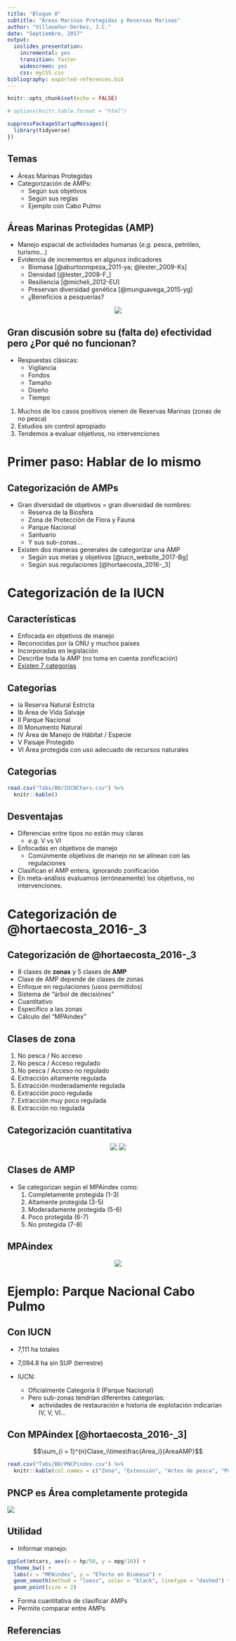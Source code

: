 ```yaml
---
title: "Bloque 0"
subtitle: "Áreas Marinas Protegidas y Reservas Marinas"
author: "Villaseñor-Derbez, J.C."
date: "Septiembre, 2017"
output:
  ioslides_presentation:
    incremental: yes
    transition: faster
    widescreen: yes
    css: myCSS.css
bibliography: exported-references.bib
---
```


<script src="https://ajax.googleapis.com/ajax/libs/jquery/1.12.2/jquery.min.js"></script>

<script>
    $(document).ready(function() {
    $('slide:not(.title-slide, .backdrop, .segue)').append('<footer></footer>');    
    $('footer').attr('label', 'Bloque 0: AMPs y RMs');

  })
</script>

<style>
  footer:after {
    font-size: 12pt;
    content: attr(label);
    position: absolute;
    bottom: 20px;
    left: 60px;
    line-height: 1.9;
    display: block;
  }
</style>

```r
knitr::opts_chunk$set(echo = FALSE)

# options(knitr.table.format = "html")

suppressPackageStartupMessages({
  library(tidyverse)
})
```

## Temas

- Áreas Marinas Protegidas
- Categorización de AMPs:
    - Según sus objetivos
    - Según sus reglas
    - Ejemplo con Cabo Pulmo

## Áreas Marinas Protegidas (AMP)  {.smaller}

- Manejo espacial de actividades humanas (*e.g.* pesca, petróleo, turismo...)
- Evidencia de incrementos en algunos indicadores
    - Biomasa [@aburtooropeza_2011-ya; @lester_2009-Ks]
    - Densidad [@lester_2008-F_]
    - Resiliencia [@micheli_2012-EU]
    - Preservan diversidad genética [@munguavega_2015-yg]
    - ¿Beneficios a pesquerías?

<center>![](./Figs/B0/BeneficiosAMPsLester.png)</center>

## Gran discusión sobre su (falta de) efectividad pero ¿Por qué no funcionan?

- Respuestas clásicas:
    - Vigilancia
    - Fondos
    - Tamaño
    - Diseño
    - Tiempo
1. Muchos de los casos positivos vienen de Reservas Marinas (zonas de no pesca)
2. Estudios sin control apropiado
3. Tendemos a evaluar objetivos, no intervenciones

# Primer paso: Hablar de lo mismo

## Categorización de AMPs

- Gran diversidad de objetivos = gran diversidad de nombres:
    - Reserva de la Biosfera
    - Zona de Protección de Flora y Fauna
    - Parque Nacional
    - Santuario
    - Y sus sub-zonas...
- Existen dos maneras generales de categorizar una AMP
    - Según sus metas y objetivos [@iucn_website_2017-Bg]
    - Según sus regulaciones [@hortaecosta_2016-_3]

# Categorización de la IUCN

## Características {.larger}

- Enfocada en objetivos de manejo
- Reconocidas por la ONU y muchos paises
- Incorporadas en legislación
- Describe toda la AMP (no toma en cuenta zonificación)
- [Existen 7 categorías](https://www.iucn.org/es/node/26266)

## Categorias

- Ia Reserva Natural Estricta
- Ib Área de Vida Salvaje
- II Parque Nacional
- III Monumento Natural
- IV Área de Manejo de Hábitat / Especie
- V Paisaje Protegido
- VI Área protegida con uso adecuado de recursos naturales

## Categorias{.small}

```r
read.csv("Tabs/B0/IUCNChars.csv") %>% 
  knitr::kable()
```

## Desventajas

- Diferencias entre tipos no están muy claras
    - *e.g.* V vs VI
- Enfocadas en objetivos de manejo
    - Comúnmente objetivos de manejo no se alínean con las regulaciones
- Clasifican el AMP entera, ignorando zonificación
- En meta-análisis evaluamos (erróneamente) los objetivos, no intervenciones.

# Categorización de @hortaecosta_2016-_3

## Categorización de @hortaecosta_2016-_3

- 8 clases de **zonas** y 5 clases de **AMP**
- Clase de AMP depende de clases de zonas
- Enfoque en regulaciones (usos permitidos)
- Sistema de "árbol de decisiónes"
- Cuantitativo
- Específico a las zonas
- Cálculo del "MPAindex"

## Clases de zona

1. No pesca / No acceso
2. No pesca / Acceso regulado
3. No pesca / Acceso no regulado
4. Extracción altamente regulada
5. Extracción moderadamente regulada
6. Extracción poco regulada
7. Extracción muy poco regulada
8. Extracción no regulada

## Categorización cuantitativa

<center>
[![](./Figs/B0/HortaTreeSmall.jpg)](./Figs/B0/HortaTree.jpg) [![](./Figs/B0/HortaUsesSmall.jpg)](./Figs/B0/HortaUses.jpg)
</center>

## Clases de AMP

- Se categorizan según el MPAindex como:
    1. Completamente protegida (1-3)
    2. Altamente protegida (3-5)
    3. Moderadamente protegida (5-6)
    4. Poco protegida (6-7)
    5. No protegida (7-8)

## MPAindex

<center>
[![](./Figs/B0/HortaMPAismall.jpg)](./Figs/B0/HortaMPAi.jpg)
</center>

# Ejemplo: Parque Nacional Cabo Pulmo

## Con IUCN

- 7,111 ha totales 
- 7,094.8 ha sin SUP (terrestre)

- IUCN:
    - Oficialmente Categoría II (Parque Nacional)
    - Pero sub-zonas tendrían diferentes categorías:
        - actividades de restauración e historia de explotación indicarían IV, V, VI...

## Con MPAindex [@hortaecosta_2016-_3]

$$\sum_{i = 1}^{n}Clase_i\times\frac{Area_i}{AreaAMP}$$

```r
read.csv("Tabs/B0/PNCPindex.csv") %>% 
  knitr::kable(col.names = c("Zona", "Extensión", "Artes de pesca", "Puntaje más alto AP", "Acuacultura y fondo", "Embarcaciones", "Clase Zona", "Clase*(Area/AreaAMP)"), digits = 2)
```

## PNCP es Área completamente protegida

![](Figs/B0/MPAiClass.jpg)

## Utilidad

- Informar manejo:

```r
ggplot(mtcars, aes(x = hp/50, y = mpg/10)) +
  theme_bw() +
  labs(x = "MPAindex", y = "Efecto en Biomasa") +
  geom_smooth(method = "loess", color = "black", linetype = "dashed") +
  geom_point(size = 2)
```

- Forma cuantitativa de clasificar AMPs
- Permite comparar entre AMPs

## Referencias


